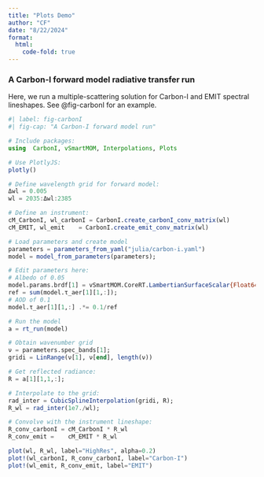 ```yaml
---
title: "Plots Demo"
author: "CF"
date: "8/22/2024"
format:
  html:
    code-fold: true
---
```


### A Carbon-I forward model radiative transfer run

Here, we run a multiple-scattering solution for Carbon-I and EMIT spectral lineshapes. See @fig-carbonI for an example.

```julia
#| label: fig-carbonI
#| fig-cap: "A Carbon-I forward model run"

# Include packages:
using  CarbonI, vSmartMOM, Interpolations, Plots

# Use PlotlyJS:
plotly()

# Define wavelength grid for forward model:
Δwl = 0.005
wl = 2035:Δwl:2385

# Define an instrument:
cM_CarbonI, wl_carbonI = CarbonI.create_carbonI_conv_matrix(wl)
cM_EMIT, wl_emit    = CarbonI.create_emit_conv_matrix(wl)

# Load parameters and create model
parameters = parameters_from_yaml("julia/carbon-i.yaml")
model = model_from_parameters(parameters);

# Edit parameters here:
# Albedo of 0.05
model.params.brdf[1] = vSmartMOM.CoreRT.LambertianSurfaceScalar{Float64}(0.05)
ref = sum(model.τ_aer[1][1,:]);
# AOD of 0.1
model.τ_aer[1][1,:] .*= 0.1/ref

# Run the model
a = rt_run(model)

# Obtain wavenumber grid
ν = parameters.spec_bands[1];
gridi = LinRange(ν[1], ν[end], length(ν))

# Get reflected radiance:
R = a[1][1,1,:];

# Interpolate to the grid:
rad_inter = CubicSplineInterpolation(gridi, R);
R_wl = rad_inter(1e7./wl);

# Convolve with the instrument lineshape:
R_conv_carbonI = cM_CarbonI * R_wl
R_conv_emit =    cM_EMIT * R_wl

plot(wl, R_wl, label="HighRes", alpha=0.2)
plot!(wl_carbonI, R_conv_carbonI, label="Carbon-I")
plot!(wl_emit, R_conv_emit, label="EMIT")
```